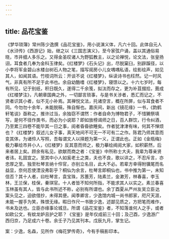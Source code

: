 ```yaml
---
---
---
```

title: 品花宝鉴
---



 《梦华琐簿》常州陈少逸撰《品花宝鉴》，用小说演义体，凡六十回。此体自元人《水浒传》《西游记》始，继之以《三国志演义》，至今家弦户诵，盖以其通俗易晓，市井细人多乐之。又得金圣叹诸人为野狐教主，以之论禅悦，论文法，张皇扬诩，耳食者几奉为金科玉律矣。《红楼梦》《石头记》出，尽脱窠臼，别辟蹊径，以小李将军金碧山水楼台树石人物之笔，描写闺房小儿女喁喁私语，绘影绘声，如见其人，如闻其语。竹枝词所云：开谈不说《红楼梦》，纵读诗书也枉然。记一时风气，非真有所不足于此书也。余自幼酷嗜《红楼梦》，寝馈以之。十六七岁时，每有所见，记于别纸，积日既久，遂得二千余笺，拟汰而存之，更为补苴掇拾，葺成《红楼梦注》，凡朝章国典之外，一切鄙言琐事，与是书关涉者，悉汇而记之，不贤者识其小者，似不无小补焉。其禅悦文法，托诸空言，概在所屏，似与耳食者不同。今勿勿十余年，未能脱稿，殊自惭也。嘉庆间，新出《镜花缘》一书，《韵鹤轩笔谈》亟称之，推许过当，余独窃不谓然：作者自命为博物君子，不惜獭祭填写，是何不径作类书，而必为小说耶？即如放榜谒师之日，百人群饮，行令纠酒，乃至累三四卷不能毕其一日之事，阅者昏昏欲睡矣。作者犹津津有味，何其不惮烦也？《红楼梦》叙述儿女子事，真天地间不可无一不可有二之作。陈君乃师其意而变其体，为诸伶人写照，吾每谓文人以择题为第一义，正谓此也。正如《金瓶梅》极力摹绘市井小人，《红楼梦》反其意而师之，极力摹绘阀阅大家，如积薪然，后来者居上矣。顾余有私见，欲献而商之者：《宝鉴》中所称士大夫，我辈为尊亲贤者讳，礼固宜之。至其中小人如奚老土之类，夫也不良，歌以谇之，不忍斥言，亦忠厚之至。独至杜琴言纳十伶官，亦别立名目，此大不必。若辈方幸得附骥尾而名益显，奈何忍使湮没弗彰乎？桐仙为余言，杜琴言即桐仙也，书中推为第一，未知信否？其十人者，曰杜琴言，袁宝珠，苏蕙芳，陆素兰，金漱芳，林春喜，李玉林，王兰保，桂保，秦琪官。十人者皆不知何所指，不能求其人以实之。素兰春喜玉林虽有其人，皆与此书所述不称，必别有所谓也。余丁酉夏从严州友吴立臣 达 案头见之，迫欲借抄，未得其便。闻季卿言，少逸馆内城一尚书郎家，咫尺天涯，未能一握手为笑，殊恨无缘。暇日作尺一书致少逸，述鄙见质之，方把笔而难作，书未及达也。立臣亦缘事论城旦。所谓《品花宝鉴》者，不知落谁何人之手，或者如欧公文，有蚊龙妒且护之耶？ 《宝鉴》是年仅成前三十回；及己酉，少逸游广西归京，乃足成六十卷。余壬子乃见其刊本。戊辰九月，掌生记。

案：少逸，名森，见所作《梅花梦传奇》，今有手稿影印本。